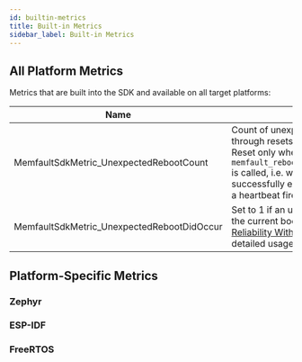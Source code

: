 ```yaml
---
id: builtin-metrics
title: Built-in Metrics
sidebar_label: Built-in Metrics
---
```



## All Platform Metrics

Metrics that are built into the SDK and available on all target platforms:

| Name                                       | Description                                                                                                                                                                                                                                                      |
| ------------------------------------------ | ---------------------------------------------------------------------------------------------------------------------------------------------------------------------------------------------------------------------------------------------------------------- |
| MemfaultSdkMetric_UnexpectedRebootCount    | Count of unexpected reboots, maintained through resets, but typically lost on power loss. Reset only when `memfault_reboot_tracking_reset_crash_count()` is called, i.e. when Memfault data is successfully exported from the device, or when a heartbeat fires. |
| MemfaultSdkMetric_UnexpectedRebootDidOccur | Set to 1 if an unexpected reboot occurred in the current boot cycle. See [Measuring Fleet Reliability With Crash-Free Hours](/docs/best-practices/fleet-reliability-metrics-crash-free-hours) guide for detailed usage                                           |

## Platform-Specific Metrics

### Zephyr

### ESP-IDF

### FreeRTOS
